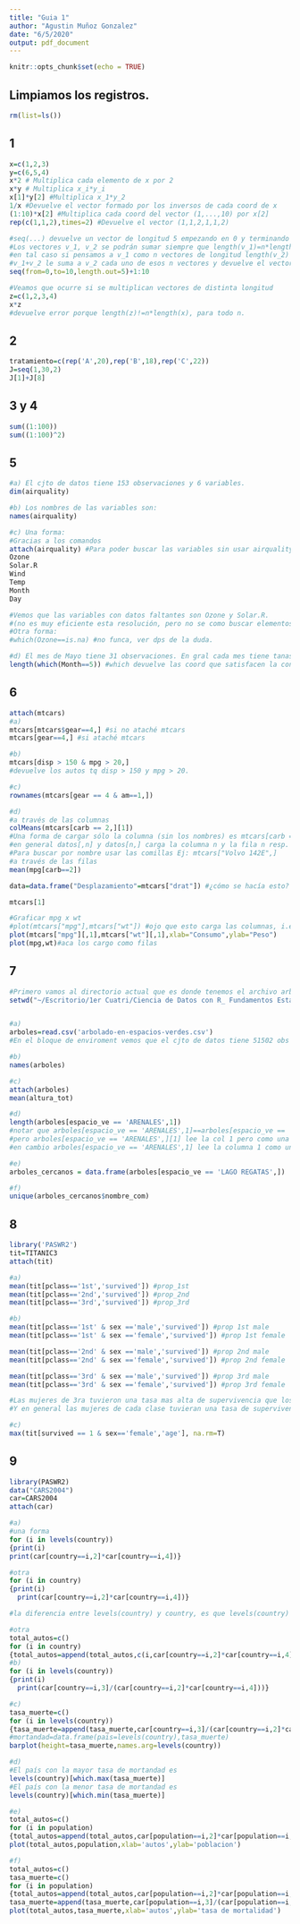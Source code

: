```yaml
---
title: "Guia 1"
author: "Agustin Muñoz Gonzalez"
date: "6/5/2020"
output: pdf_document
---
```


```r
knitr::opts_chunk$set(echo = TRUE)
```

## Limpiamos los registros.

```r
rm(list=ls())
```

## 1

```r
x=c(1,2,3)
y=c(6,5,4)
x*2 # Multiplica cada elemento de x por 2
x*y # Multiplica x_i*y_i
x[1]*y[2] #Multiplica x_1*y_2
1/x #Devuelve el vector formado por los inversos de cada coord de x
(1:10)*x[2] #Multiplica cada coord del vector (1,...,10) por x[2]
rep(c(1,1,2),times=2) #Devuelve el vector (1,1,2,1,1,2)

#seq(...) devuelve un vector de longitud 5 empezando en 0 y terminando en 10
#Los vectores v_1, v_2 se podrán sumar siempre que length(v_1)=n*length(v_2)
#en tal caso si pensamos a v_1 como n vectores de longitud length(v_2)
#v_1+v_2 le suma a v_2 cada uno de esos n vectores y devuelve el vector de longitud n*length(v_2) resultante.
seq(from=0,to=10,length.out=5)+1:10 

#Veamos que ocurre si se multiplican vectores de distinta longitud
z=c(1,2,3,4)
x*z
#devuelve error porque length(z)!=n*length(x), para todo n.
```

\clearpage

## 2

```r
tratamiento=c(rep('A',20),rep('B',18),rep('C',22))
J=seq(1,30,2)
J[1]+J[8]
```

\clearpage

## 3 y 4

```r
sum((1:100))
sum((1:100)^2)
```

\clearpage

## 5

```r
#a) El cjto de datos tiene 153 observaciones y 6 variables.
dim(airquality)

#b) Los nombres de las variables son: 
names(airquality)

#c) Una forma:
#Gracias a los comandos
attach(airquality) #Para poder buscar las variables sin usar airquality$Ozone, etc. Ver search() para mostrar todos los paquetes/nombres atachados.
Ozone
Solar.R
Wind
Temp
Month
Day

#Vemos que las variables con datos faltantes son Ozone y Solar.R. 
#(no es muy eficiente esta resolución, pero no se como buscar elementos que cumplan cierta función)
#Otra forma:
#which(Ozone==is.na) #no funca, ver dps de la duda.

#d) El mes de Mayo tiene 31 observaciones. En gral cada mes tiene tanas obs como su cantidad de dias.
length(which(Month==5)) #which devuelve las coord que satisfacen la condición.
```

\clearpage

## 6

```r
attach(mtcars)
#a) 
mtcars[mtcars$gear==4,] #si no ataché mtcars
mtcars[gear==4,] #si ataché mtcars

#b)
mtcars[disp > 150 & mpg > 20,]
#devuelve los autos tq disp > 150 y mpg > 20.

#c)
rownames(mtcars[gear == 4 & am==1,])

#d)
#a través de las columnas
colMeans(mtcars[carb == 2,][1])
#Una forma de cargar sólo la columna (sin los nombres) es mtcars[carb == 2,][,1]
#en general datos[,n] y datos[n,] carga la columna n y la fila n resp. de lo cjto de datos 'datos'.
#Para buscar por nombre usar las comillas Ej: mtcars["Volvo 142E",]
#a través de las filas
mean(mpg[carb==2])

data=data.frame("Desplazamiento"=mtcars["drat"]) #¿cómo se hacía esto?

mtcars[1]

#Graficar mpg x wt
#plot(mtcars["mpg"],mtcars["wt"]) #ojo que esto carga las columnas, i.e. como dataframe
plot(mtcars["mpg"][,1],mtcars["wt"][,1],xlab="Consumo",ylab="Peso")
plot(mpg,wt)#aca los cargo como filas
```

\clearpage

## 7

```r
#Primero vamos al directorio actual que es donde tenemos el archivo arbolado-en-espacios-verdes.csv
setwd("~/Escritorio/1er Cuatri/Ciencia de Datos con R_ Fundamentos Estadisticos/Prácticas/Guia 1/Resolución parte 1")


#a)
arboles=read.csv('arbolado-en-espacios-verdes.csv')
#En el bloque de enviroment vemos que el cjto de datos tiene 51502 obs y 17 variables.

#b)
names(arboles)

#c)
attach(arboles)
mean(altura_tot)

#d)
length(arboles[espacio_ve == 'ARENALES',1])
#notar que arboles[espacio_ve == 'ARENALES',1]==arboles[espacio_ve == 'ARENALES',][1]
#pero arboles[espacio_ve == 'ARENALES',][1] lee la col 1 pero como una lista con 1 solo elementos formado por la columna (i.e. length=1)
#en cambio arboles[espacio_ve == 'ARENALES',1] lee la columna 1 como una lista (i.e. length=length(col 1))

#e)
arboles_cercanos = data.frame(arboles[espacio_ve == 'LAGO REGATAS',])

#f)
unique(arboles_cercanos$nombre_com)
```

\clearpage

## 8

```r
library('PASWR2')
tit=TITANIC3
attach(tit)

#a)
mean(tit[pclass=='1st','survived']) #prop_1st
mean(tit[pclass=='2nd','survived']) #prop_2nd
mean(tit[pclass=='3rd','survived']) #prop_3rd

#b)
mean(tit[pclass=='1st' & sex =='male','survived']) #prop 1st male
mean(tit[pclass=='1st' & sex =='female','survived']) #prop 1st female

mean(tit[pclass=='2nd' & sex =='male','survived']) #prop 2nd male
mean(tit[pclass=='2nd' & sex =='female','survived']) #prop 2nd female

mean(tit[pclass=='3rd' & sex =='male','survived']) #prop 3rd male
mean(tit[pclass=='3rd' & sex =='female','survived']) #prop 3rd female

#Las mujeres de 3ra tuvieron una tasa mas alta de supervivencia que los varones de 1ra.
#Y en general las mujeres de cada clase tuvieran una tasa de supervivencia muy superior que la de los hombres de la misma clase.

#c)
max(tit[survived == 1 & sex=='female','age'], na.rm=T)
```


\clearpage

## 9

```r
library(PASWR2)
data("CARS2004")
car=CARS2004
attach(car)

#a)
#una forma
for (i in levels(country))
{print(i)
print(car[country==i,2]*car[country==i,4])}

#otra
for (i in country)
{print(i)
  print(car[country==i,2]*car[country==i,4])}

#la diferencia entre levels(country) y country, es que levels(country) está ordenado alfabet.

#otra
total_autos=c()
for (i in country)
{total_autos=append(total_autos,c(i,car[country==i,2]*car[country==i,4]))}
#b)
for (i in levels(country))
{print(i)
  print(car[country==i,3]/(car[country==i,2]*car[country==i,4]))}

#c)
tasa_muerte=c()
for (i in levels(country))
{tasa_muerte=append(tasa_muerte,car[country==i,3]/(car[country==i,2]*car[country==i,4]))}
#mortandad=data.frame(pais=levels(country),tasa_muerte)
barplot(height=tasa_muerte,names.arg=levels(country))

#d)
#El país con la mayor tasa de mortandad es 
levels(country)[which.max(tasa_muerte)]
#El país con la menor tasa de mortandad es 
levels(country)[which.min(tasa_muerte)]

#e)
total_autos=c()
for (i in population)
{total_autos=append(total_autos,car[population==i,2]*car[population==i,4])}
plot(total_autos,population,xlab='autos',ylab='poblacion')

#f)
total_autos=c()
tasa_muerte=c()
for (i in population)
{total_autos=append(total_autos,car[population==i,2]*car[population==i,4])
tasa_muerte=append(tasa_muerte,car[population==i,3]/(car[population==i,2]*car[population==i,4]))}
plot(total_autos,tasa_muerte,xlab='autos',ylab='tasa de mortalidad')


```



